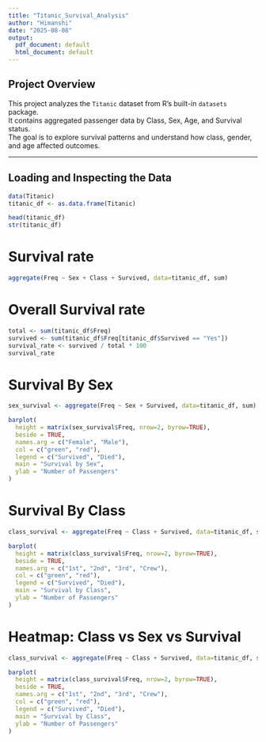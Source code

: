 ---
title: "Titanic_Survival_Analysis"
author: "Himanshi"
date: "2025-08-08"
output:
  pdf_document: default
  html_document: default
---

## Project Overview
This project analyzes the `Titanic` dataset from R's built-in `datasets` package.  
It contains aggregated passenger data by Class, Sex, Age, and Survival status.  
The goal is to explore survival patterns and understand how class, gender, and age affected outcomes.

---

## Loading and Inspecting the Data
```{r}
data(Titanic)
titanic_df <- as.data.frame(Titanic)

head(titanic_df)
str(titanic_df)
```

# Survival rate
```{r}
aggregate(Freq ~ Sex + Class + Survived, data=titanic_df, sum)
```

# Overall Survival rate
```{r}
total <- sum(titanic_df$Freq)
survived <- sum(titanic_df$Freq[titanic_df$Survived == "Yes"])
survival_rate <- survived / total * 100
survival_rate
```

# Survival By Sex
```{r}
sex_survival <- aggregate(Freq ~ Sex + Survived, data=titanic_df, sum)

barplot(
  height = matrix(sex_survival$Freq, nrow=2, byrow=TRUE),
  beside = TRUE,
  names.arg = c("Female", "Male"),
  col = c("green", "red"),
  legend = c("Survived", "Died"),
  main = "Survival by Sex",
  ylab = "Number of Passengers"
)
```


# Survival By Class
```{r}
class_survival <- aggregate(Freq ~ Class + Survived, data=titanic_df, sum)

barplot(
  height = matrix(class_survival$Freq, nrow=2, byrow=TRUE),
  beside = TRUE,
  names.arg = c("1st", "2nd", "3rd", "Crew"),
  col = c("green", "red"),
  legend = c("Survived", "Died"),
  main = "Survival by Class",
  ylab = "Number of Passengers"
)
```

# Heatmap: Class vs Sex vs Survival
```{r}
class_survival <- aggregate(Freq ~ Class + Survived, data=titanic_df, sum)

barplot(
  height = matrix(class_survival$Freq, nrow=2, byrow=TRUE),
  beside = TRUE,
  names.arg = c("1st", "2nd", "3rd", "Crew"),
  col = c("green", "red"),
  legend = c("Survived", "Died"),
  main = "Survival by Class",
  ylab = "Number of Passengers"
)
```